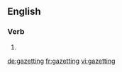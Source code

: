 
==English==

===Verb===
{{head|en|present participle}}

# {{present participle of|gazette|lang=en|nocat=1}}

[[de:gazetting]]
[[fr:gazetting]]
[[vi:gazetting]]
